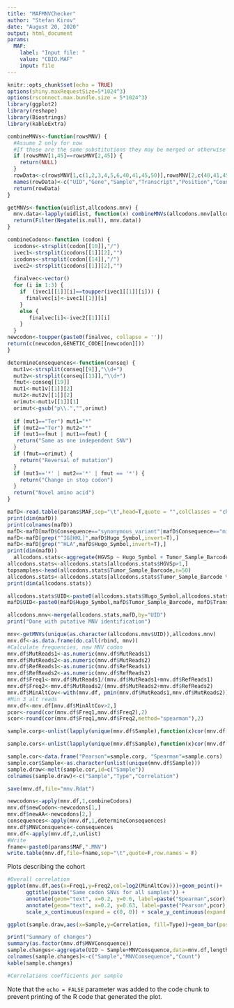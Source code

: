 ```yaml
---
title: "MAFMNVChecker"
author: "Stefan Kirov"
date: "August 20, 2020"
output: html_document
params: 
  MAF:
    label: "Input file: "
    value: "CBIO.MAF"
    input: file
---
```


```r
knitr::opts_chunk$set(echo = TRUE)
options(shiny.maxRequestSize=5*1024^3)
options(rsconnect.max.bundle.size = 5*1024^3)
library(ggplot2)
library(reshape)
library(Biostrings)
library(kableExtra)
```

```r


combineMNVs<-function(rowsMNV) {
  #Assume 2 only for now
  #If these are the same substitutions they may be merged or otherwise ineligible
  if (rowsMNV[1,45]==rowsMNV[2,45]) {
    return(NULL)
  }
  rowData<-c(rowsMNV[1,c(1,2,3,4,5,6,40,41,45,50)],rowsMNV[2,c(40,41,45,50)])
  names(rowData)<-c("UID","Gene","Sample","Transcript","Position","Count","MutReads1","RefReads1","Mutation1","Codon1","MutReads2","RefReads2","Mutation2","Codon2")
  return(rowData)
}

getMNVs<-function(uidlist,allcodons.mnv) {
  mnv.data<-lapply(uidlist, function(x) combineMNVs(allcodons.mnv[allcodons.mnv$UID==x,]))
  return(Filter(Negate(is.null), mnv.data))
}

combineCodons<-function (codon) {
  icodons<-strsplit(codon[[10]],"/")
  ivec1<-strsplit(icodons[[1]][2],"")
  icodons<-strsplit(codon[[14]],"/")
  ivec2<-strsplit(icodons[[1]][2],"")
  
  finalvec<-vector()
  for (i in 1:3) {
    if  (ivec1[[1]][i]==toupper(ivec1[[1]][i])) {
      finalvec[i]<-ivec1[[1]][i]
    }
    else {
       finalvec[i]<-ivec2[[1]][i]
    }
  }
newcodon<-toupper(paste0(finalvec, collapse = ''))
return(c(newcodon,GENETIC_CODE[[newcodon]]))
}

determineConsequences<-function(conseq) {
  mut1v<-strsplit(conseq[[9]],"\\d+")
  mut2v<-strsplit(conseq[[13]],"\\d+")
  fmut<-conseq[[19]]
  mut1<-mut1v[[1]][2]
  mut2<-mut2v[[1]][2]
  orimut<-mut1v[[1]][1] 
  orimut<-gsub("p\\.","",orimut)
  
  if (mut1=="Ter") mut1="*"
  if (mut2=="Ter") mut2="*"
  if (mut1==fmut | mut1==fmut) {
   return("Same as one independent SNV")
  }
  if (fmut==orimut) {
    return("Reversal of mutation")
  }
  if (mut1=='*' | mut2=='*' | fmut == '*') {
    return("Change in stop codon")
  }
  return("Novel amino acid")
}

```

```r

mafD<-read.table(params$MAF,sep="\t",head=T,quote = "",colClasses = "character")
print(dim(mafD))
print(colnames(mafD))
mafD<-mafD[mafD$Consequence=="synonymous_variant"|mafD$Consequence=="missense_variant"|mafD$Consequence=="stop_gained"|mafD$Consequence=="stop_lost",]
mafD<-mafD[grep("^IG[HKL]",mafD$Hugo_Symbol,invert=T),]
mafD<-mafD[grep("^HLA",mafD$Hugo_Symbol,invert=T),]
print(dim(mafD))
  allcodons.stats<-aggregate(HGVSp ~ Hugo_Symbol + Tumor_Sample_Barcode + Transcript_ID + Protein_position,data=mafD,length)
allcodons.stats<-allcodons.stats[allcodons.stats$HGVSp>1,]
topsamples<-head(allcodons.stats$Tumor_Sample_Barcode,n=50)
allcodons.stats<-allcodons.stats[allcodons.stats$Tumor_Sample_Barcode %in% topsamples,]
print(dim(allcodons.stats))

allcodons.stats$UID<-paste0(allcodons.stats$Hugo_Symbol,allcodons.stats$Tumor_Sample_Barcode, allcodons.stats$Transcript_ID,allcodons.stats$Protein_position,sep=".")
mafD$UID<-paste0(mafD$Hugo_Symbol,mafD$Tumor_Sample_Barcode, mafD$Transcript_ID,mafD$Protein_position,sep=".")

allcodons.mnv<-merge(allcodons.stats,mafD,by="UID")
print("Done with putative MNV identification")

mnv<-getMNVs(unique(as.character(allcodons.mnv$UID)),allcodons.mnv)
mnv.df<-as.data.frame(do.call(rbind, mnv))
#Calculate frequencies, new MNV codon
mnv.df$MutReads1<-as.numeric(mnv.df$MutReads1)
mnv.df$MutReads2<-as.numeric(mnv.df$MutReads2)
mnv.df$RefReads1<-as.numeric(mnv.df$RefReads1)
mnv.df$RefReads2<-as.numeric(mnv.df$RefReads2)
mnv.df$Freq1<-mnv.df$MutReads1/(mnv.df$MutReads1+mnv.df$RefReads1)
mnv.df$Freq2<-mnv.df$MutReads2/(mnv.df$MutReads2+mnv.df$RefReads2)
mnv.df$MinAltCov<-with(mnv.df, pmin(mnv.df$MutReads1,mnv.df$MutReads2))
#Min 3 alt reads
mnv.df<-mnv.df[mnv.df$MinAltCov>2,]
pcor<-round(cor(mnv.df$Freq1,mnv.df$Freq2),2)
scor<-round(cor(mnv.df$Freq1,mnv.df$Freq2,method="spearman"),2)

sample.corp<-unlist(lapply(unique(mnv.df$Sample),function(x)cor(mnv.df[mnv.df$Sample==x,"Freq1"],mnv.df[mnv.df$Sample==x,"Freq2"])))

sample.cors<-unlist(lapply(unique(mnv.df$Sample),function(x)cor(mnv.df[mnv.df$Sample==x,"Freq1"],mnv.df[mnv.df$Sample==x,"Freq2"],method="spearman")))

sample.cor<-data.frame("Pearson"=sample.corp, "Spearman"=sample.cors)
sample.cor$Sample<-as.character(unlist(unique(mnv.df$Sample)))
sample.draw<-melt(sample.cor,id=c("Sample"))
colnames(sample.draw)<-c("Sample","Type","Correlation")

save(mnv.df,file="mnv.Rdat")


```


```r

newcodons<-apply(mnv.df,1,combineCodons)
mnv.df$newCodon<-newcodons[1,]
mnv.df$newAA<-newcodons[2,]
consequences<-apply(mnv.df,1,determineConsequences)
mnv.df$MNVConsquence<-consequences
mnv.df<-apply(mnv.df,2,unlist)
#Write
fname<-paste0(params$MAF,".MNV")
write.table(mnv.df,file=fname,sep="\t",quote=F,row.names = F)

```


Plots describing the cohort

```r

#Overall correlation
ggplot(mnv.df,aes(x=Freq1,y=Freq2,col=log2(MinAltCov)))+geom_point()+ 
      ggtitle(paste("Same codon SNVs for all samples")) +
      annotate(geom="text", x=0.2, y=0.6, label=paste("Spearman",scor),color="red") +
      annotate(geom="text", x=0.2, y=0.63, label=paste("Pearson",pcor),color="red") +
      scale_x_continuous(expand = c(0, 0)) + scale_y_continuous(expand = c(0, 0))

ggplot(sample.draw,aes(x=Sample,y=Correlation, fill=Type))+geom_bar(position="dodge",stat="identity")+ theme(axis.text.x = element_text(angle = 90, vjust = 0.5, hjust=1))

print("Summary of changes")
summary(as.factor(mnv.df$MNVConsquence))
sample.changes<-aggregate(UID ~ Sample+MNVConsquence,data=mnv.df,length)
colnames(sample.changes)<-c("Sample","MNVConsequence","Count")
kable(sample.changes) 

#Correlations coefficients per sample

```

Note that the `echo = FALSE` parameter was added to the code chunk to prevent printing of the R code that generated the plot.
